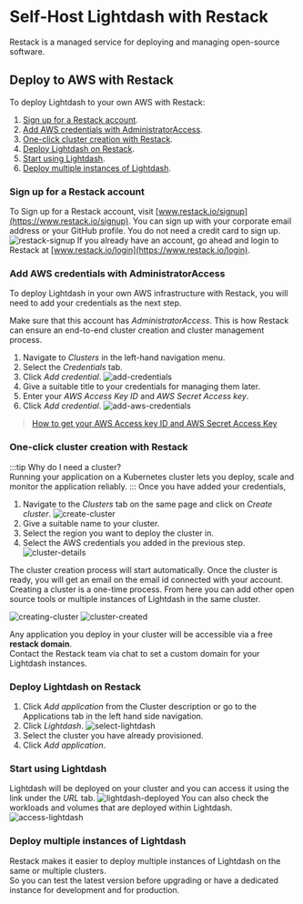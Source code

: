 # Self-Host Lightdash with Restack

Restack is a managed service for deploying and managing open-source software.

## Deploy to AWS with Restack

To deploy Lightdash to your own AWS with Restack:

1. [Sign up for a Restack account](#sign-up-for-a-restack-account).
2. [Add AWS credentials with AdministratorAccess](#add-aws-credentials-with-administratoraccess).
3. [One-click cluster creation with Restack](#one-click-cluster-creation-with-restack).
4. [Deploy Lightdash on Restack](#deploy-lightdash-on-restack).
5. [Start using Lightdash](#start-using-lightdash).
6. [Deploy multiple instances of Lightdash](#deploy-multiple-instances-of-lightdash).

### Sign up for a Restack account

To Sign up for a Restack account, visit [www.restack.io/signup](https://www.restack.io/signup). You can sign up with your corporate email address or your GitHub profile. You do not need a credit card to sign up.
![restack-signup](../assets/restack-sign-up.png)
If you already have an account, go ahead and login to Restack at [www.restack.io/login](https://www.restack.io/login).

### Add AWS credentials with AdministratorAccess

To deploy Lightdash in your own AWS infrastructure with Restack, you will need to add your credentials as the next step.

Make sure that this account has *AdministratorAccess*. This is how Restack can ensure an end-to-end cluster creation and cluster management process.

1. Navigate to *Clusters* in the left-hand navigation menu.
2. Select the *Credentials* tab.
3. Click *Add credential*.
   ![add-credentials](../assets/restack-add-credentials.png)
4. Give a suitable title to your credentials for managing them later.
5. Enter your *AWS Access Key ID* and *AWS Secret Access key*.
6. Click *Add credential*.
   ![add-aws-credentials](../assets/restack-add-AWS-creds.png)

>[How to get your AWS Access key ID and AWS Secret Access Key](https://docs.aws.amazon.com/accounts/latest/reference/root-user-access-key.html)

### One-click cluster creation with Restack

:::tip
Why do I need a cluster?<br/>
Running your application on a Kubernetes cluster lets you deploy, scale and monitor the application reliably.
:::
Once you have added your credentials,
1. Navigate to the *Clusters* tab on the same page and click on *Create cluster*.
   ![create-cluster](../assets/restack-create-cluster.png)
2. Give a suitable name to your cluster.
3. Select the region you want to deploy the cluster in.
4. Select the AWS credentials you added in the previous step.
   ![cluster-details](../assets/restack-cluster-details.png)

The cluster creation process will start automatically. Once the cluster is ready, you will get an email on the email id connected with your account. <br/>Creating a cluster is a one-time process. From here you can add other open source tools or multiple instances of Lightdash in the same cluster.

![creating-cluster](../assets/restack-creating-cluster.png)
![cluster-created](../assets/restack-cluster-created.png)

Any application you deploy in your cluster will be accessible via a free **restack domain**.<br/>Contact the Restack team via chat to set a custom domain for your Lightdash instances.

### Deploy Lightdash on Restack
1. Click *Add application* from the Cluster description or go to the Applications tab in the left hand side navigation.
2. Click *Lightdash*.
   ![select-lightdash](../assets/select-lightdash.png)
3. Select the cluster you have already provisioned.
4. Click *Add application*.

### Start using Lightdash
Lightdash will be deployed on your cluster and you can access it using the link under the *URL* tab.
![lightdash-deployed](../assets/lightdash-deployed.png)
You can also check the workloads and volumes that are deployed within Lightdash.
![access-lightdash](../assets/lightdash-access.png)

### Deploy multiple instances of Lightdash
Restack makes it easier to deploy multiple instances of Lightdash on the same or multiple clusters. <br/>So you can test the latest version before upgrading or have a dedicated instance for development and for production.

